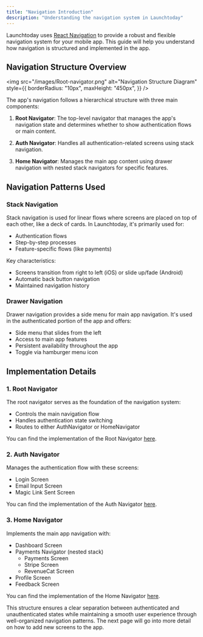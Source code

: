 ```yaml
---
title: "Navigation Introduction"
description: "Understanding the navigation system in Launchtoday"
---
```


Launchtoday uses [React Navigation](https://reactnavigation.org/) to provide a robust and flexible navigation system for your mobile app. This guide will help you understand how navigation is structured and implemented in the app.

## Navigation Structure Overview

<img
  src="/images/Root-navigator.png"
  alt="Navigation Structure Diagram"
  style={{
    borderRadius: "10px",
    maxHeight: "450px",
  }}
/>

The app's navigation follows a hierarchical structure with three main components:

1. **Root Navigator**: The top-level navigator that manages the app's navigation state and determines whether to show authentication flows or main content.

2. **Auth Navigator**: Handles all authentication-related screens using stack navigation.

3. **Home Navigator**: Manages the main app content using drawer navigation with nested stack navigators for specific features.

## Navigation Patterns Used

### Stack Navigation

Stack navigation is used for linear flows where screens are placed on top of each other, like a deck of cards. In Launchtoday, it's primarily used for:

- Authentication flows
- Step-by-step processes
- Feature-specific flows (like payments)

Key characteristics:

- Screens transition from right to left (iOS) or slide up/fade (Android)
- Automatic back button navigation
- Maintained navigation history

### Drawer Navigation

Drawer navigation provides a side menu for main app navigation. It's used in the authenticated portion of the app and offers:

- Side menu that slides from the left
- Access to main app features
- Persistent availability throughout the app
- Toggle via hamburger menu icon

## Implementation Details

### 1. Root Navigator

The root navigator serves as the foundation of the navigation system:

- Controls the main navigation flow
- Handles authentication state switching
- Routes to either AuthNavigator or HomeNavigator

You can find the implementation of the Root Navigator [here](https://github.com/launchtodayhq/launchtoday-rncli/blob/main/src/navigation/RootNavigator.tsx).

### 2. Auth Navigator

Manages the authentication flow with these screens:

- Login Screen
- Email Input Screen
- Magic Link Sent Screen

You can find the implementation of the Auth Navigator [here](https://github.com/launchtodayhq/launchtoday-rncli/blob/main/src/navigation/AuthNavigator.tsx).

### 3. Home Navigator

Implements the main app navigation with:

- Dashboard Screen
- Payments Navigator (nested stack)
  - Payments Screen
  - Stripe Screen
  - RevenueCat Screen
- Profile Screen
- Feedback Screen

You can find the implementation of the Home Navigator [here](https://github.com/launchtodayhq/launchtoday-rncli/blob/main/src/navigation/HomeNavigator.tsx).

This structure ensures a clear separation between authenticated and unauthenticated states while maintaining a smooth user experience through well-organized navigation patterns.
The next page will go into more detail on how to add new screens to the app.
